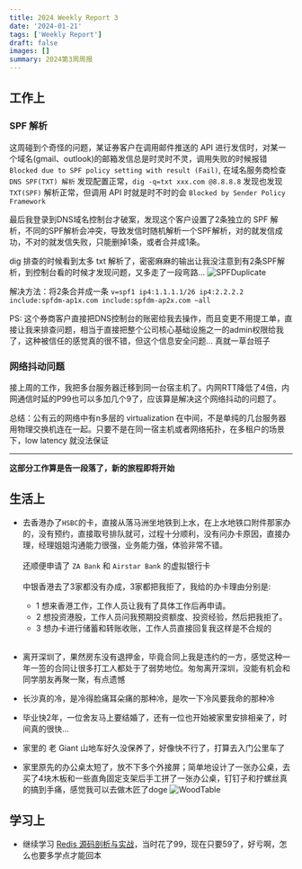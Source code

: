```yaml
---
title: 2024 Weekly Report 3
date: '2024-01-21'
tags: ['Weekly Report']
draft: false
images: []
summary: 2024第3周周报
---
```


<TOCInline toc={props.toc}/>

## 工作上

### SPF 解析
这周碰到个奇怪的问题，某证券客户在调用邮件推送的 API 进行发信时，对某一个域名(gmail、outlook)的邮箱发信总是时灵时不灵，调用失败的时候报错 `Blocked due to SPF policy setting with result (Fail)`,
在域名服务商检查 `DNS SPF(TXT) 解析` 发现配置正常，`dig -q=txt xxx.com @8.8.8.8` 发现也发现 `TXT(SPF)` 解析正常，但调用 API 时就是时不时的会 `Blocked by Sender Policy Framework`

最后我登录到DNS域名控制台才破案，发现这个客户设置了2条独立的 SPF 解析，不同的SPF解析会冲突，导致发信时随机解析一个SPF解析，对的就发信成功，不对的就发信失败，只能删掉1条，或者合并成1条。

dig 排查的时候看到太多 txt 解析了，密密麻麻的输出让我没注意到有2条SPF解析，到控制台看的时候才发现问题，又多走了一段弯路...
![SPFDuplicate](/static/images/SPFDuplicate.png)


解决方法：将2条合并成一条 `v=spf1 ip4:1.1.1.1/26 ip4:2.2.2.2 include:spfdm-ap1x.com include:spfdm-ap2x.com ~all`

PS: 这个券商客户直接把DNS控制台的账密给我去操作，而且变更不用提工单，直接让我来排查问题，相当于直接把整个公司核心基础设施之一的admin权限给我了，这种被信任的感觉真的很不错，但这个信息安全问题... 真就一草台班子

### 网络抖动问题

接上周的工作，我把多台服务器迁移到同一台宿主机了。内网RTT降低了4倍，内网通信时延的P99也可以多加几个9了，应该算是解决这个网络抖动的问题了。

总结：公有云的网络中有n多层的 virtualization 在中间，不是单纯的几台服务器用物理交换机连在一起。只要不是在同一宿主机或者网络拓扑，在多租户的场景下，low latency 就没法保证


-------------------

**这部分工作算是告一段落了，新的旅程即将开始**

## 生活上

- 去香港办了`HSBC`的卡，直接从落马洲坐地铁到上水，在上水地铁口附件那家办的，没有预约，直接取号排队就可，过程十分顺利，没有问办卡原因，直接办理，经理姐姐沟通能力很强，业务能力强，体验非常不错。<br></br>
还顺便申请了 `ZA Bank` 和 `Airstar Bank` 的虚拟银行卡<br></br>
中银香港去了3家都没有办成，3家都把我拒了，我给的办卡理由分别是:
  - 1 想来香港工作，工作人员让我有了具体工作后再申请。
  - 2 想投资港股，工作人员问我预期投资额度、投资经验，然后把我拒了。
  - 3 想办卡进行储蓄和转账收账，工作人员直接回复我这样是不合规的<br></br>


- 离开深圳了，果然房东没有退押金，毕竟合同上我是违约的一方，感觉这种一年一签的合同让很多打工人都处于了弱势地位。匆匆离开深圳，没能有机会和同学朋友再聚一聚，有点遗憾
- 长沙真的冷，是冷得脸痛耳朵痛的那种冷，是吹一下冷风要我命的那种冷
- 毕业快2年，一位舍友马上要结婚了，还有一位也开始被家里安排相亲了，时间真的很快...
- 家里的 老 Giant 山地车好久没保养了，好像快不行了，打算去入门公里车了
- 家里原先的办公桌太短了，放不下多个外接屏；简单地设计了一张办公桌，去买了4块木板和一些直角固定支架后手工拼了一张办公桌，钉钉子和拧螺丝真的搞到手痛，感觉我可以去做木匠了doge
![WoodTable](/static/images/WoodTable.jpg)



## 学习上

- 继续学习 [Redis 源码剖析与实战](https://time.geekbang.org/column/intro/430)，当时花了99，现在只要59了，好亏啊，怎么也要多学点才能回本






